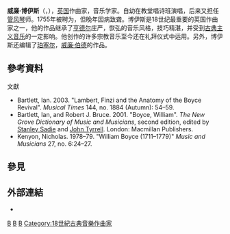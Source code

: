 {{No footnotes|time=2021-02-20T23:39:04+00:00}}
{{Infobox classical
| 中文名       = 威廉·博伊斯
| 画像         = William_Boyce.jpg
| 附注         =      
| 原文名       = William Boyce
| 国别         = 英国    
| 出生日期     = {{birth date|1711|9|11}}
| 出生地       = 伦敦
| 逝世日期     = {{death date and age|1779|2|7|1711|9|11}}
| 逝世地       = 伦敦
| 所属时期     = 巴洛克，古典主义
| 所属乐派     =  
| 擅长作品类型 = 戏剧配乐，管弦乐，合唱
| 代表作       = 八部交响曲，戏剧配乐《暴风雨》《罗密欧与朱丽叶》，大量赞美诗，颂歌《橡樹之心》等
| 师从         = 
| 学生         = 
| 官方网站     = 
}}

'''威廉·博伊斯'''（{{lang-en|'''William Boyce'''}}，{{bd|1711年|9月11日|1779年|2月7日|catIdx=Boyce, William}}），[[英国|英国]]作曲家，音乐学家。自幼在教堂唱诗班演唱，后来又担任[[管风琴|管风琴]]师。1755年被聘为{{le|王室音乐指导|Master of the Queen's Music}}，但晚年因病致聋。博伊斯是18世纪最重要的英国作曲家之一，他的作品继承了[[亨德尔|亨德尔]]庄严，恢弘的音乐风格，技巧精湛，并受到[[古典主义音乐|古典主义音乐]]的一定影响。他创作的许多宗教音乐至今还在礼拜仪式中运用。另外，博伊斯还编辑了[[珀塞尔|珀塞尔]]，[[威廉·伯德|威廉·伯德]]的作品。

==參考資料==
;文獻
* Bartlett, Ian. 2003. "Lambert, Finzi and the Anatomy of the Boyce Revival". ''Musical Times'' 144, no. 1884 (Autumn): 54–59.
* Bartlett, Ian, and Robert J. Bruce. 2001. "Boyce, William". ''The New Grove Dictionary of Music and Musicians'', second edition, edited by [[Stanley_Sadie|Stanley Sadie]] and [[John_Tyrrell_(professor_of_music)|John Tyrrell]]. London: Macmillan Publishers.
* Kenyon, Nicholas. 1978–79. "William Boyce (1711–1779)" ''Music and Musicians'' 27, no. 6:24–27.

== 參見 ==
{{portal|古典音樂}}

== 外部連結 ==
* {{IMSLP|id=Boyce, William}}

{{Authority control}}

{{DEFAULTSORT:Boyce, William}}
[[Category:英格兰古典音乐作曲家|B]]
[[Category:巴洛克作曲家|B]]
[[Category:古典主义作曲家|B]]
[[Category:18世紀古典音樂作曲家|Category:18世紀古典音樂作曲家]]